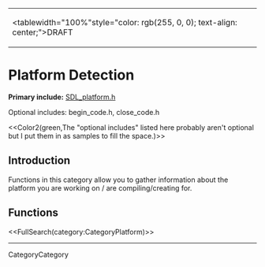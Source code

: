 <!-- #master-page:CategoryTemplate -->
<!-- #master-date:Unknown-Date -->
<!-- format wiki -->
<!-- language en -->
{|
|<tablewidth="100%"style="color: rgb(255, 0, 0); text-align: center;">DRAFT 
|}

= Platform Detection =

'''Primary include:'''  [http://hg.libsdl.org/SDL/file/68dfd6df47da/include/SDL_platform.h SDL_platform.h]

Optional includes:  begin_code.h, close_code.h 

<<Color2(green,The "optional includes" listed here probably aren't optional but I put them in as samples to fill the space.)>>


== Introduction ==
Functions in this category allow you to gather information about the platform you are working on / are compiling/creating for.


== Functions ==

<<FullSearch(category:CategoryPlatform)>>

----
CategoryCategory
